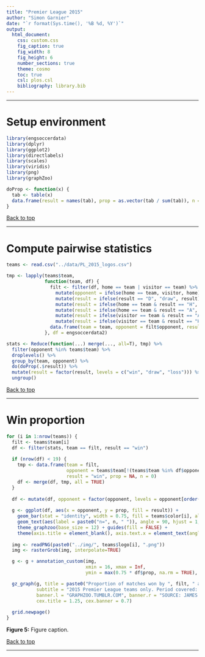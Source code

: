 ```yaml
---
title: "Premier League 2015"
author: "Simon Garnier"
date: "`r format(Sys.time(), '%B %d, %Y')`"
output:
  html_document:
    css: custom.css
    fig_caption: true
    fig_width: 8
    fig_height: 6
    number_sections: true
    theme: cosmo
    toc: true
    csl: plos.csl
    bibliography: library.bib
---
```


--- 

# Setup environment

```r
library(engsoccerdata)
library(dplyr)
library(ggplot2)
library(directlabels)
library(scales)
library(viridis)
library(png)
library(graphZoo)

doProp <- function(x) {
  tab <- table(x)
  data.frame(result = names(tab), prop = as.vector(tab / sum(tab)), n = sum(tab))
}
```

[Back to top]("#")

---

# Compute pairwise statistics 

```r
teams <- read.csv("../data/PL_2015_logos.csv")

tmp <- lapply(teams$team, 
              function(team, df) {
                filt <- filter(df, home == team | visitor == team) %>%
                  mutate(opponent = ifelse(home == team, visitor, home)) %>%
                  mutate(result = ifelse(result == "D", "draw", result)) %>%
                  mutate(result = ifelse(home == team & result == "H", "win", result)) %>%
                  mutate(result = ifelse(home == team & result == "A", "loss", result)) %>%
                  mutate(result = ifelse(visitor == team & result == "A", "win", result)) %>%
                  mutate(result = ifelse(visitor == team & result == "H", "loss", result))
                data.frame(team = team, opponent = filt$opponent, result = filt$result)
              }, df = engsoccerdata2)

stats <- Reduce(function(...) merge(..., all=T), tmp) %>%
  filter(opponent %in% teams$team) %>%
  droplevels() %>%
  group_by(team, opponent) %>% 
  do(doProp(.$result)) %>%
  mutate(result = factor(result, levels = c("win", "draw", "loss"))) %>%
  ungroup()
```

[Back to top]("#")

---

# Win proportion

```r
for (i in 1:nrow(teams)) {
  filt <- teams$team[i]
  df <- filter(stats, team == filt, result == "win") 
  
  if (nrow(df) < 19) {
    tmp <- data.frame(team = filt, 
                      opponent = teams$team[!(teams$team %in% df$opponent) & teams$team != filt], 
                      result = "win", prop = NA, n = 0)
    df <- merge(df, tmp, all = TRUE)
  }
  
  df <- mutate(df, opponent = factor(opponent, levels = opponent[order(-prop, na.last = TRUE)]))
  
  g <- ggplot(df, aes(x = opponent, y = prop, fill = result)) + 
    geom_bar(stat = "identity", width = 0.75, fill = teams$color[i], alpha = 0.75) + 
    geom_text(aes(label = paste0("n=", n, " ")), angle = 90, hjust = 1, size = 3, color = "white") + 
    theme_graphzoo(base_size = 12) + guides(fill = FALSE) + 
    theme(axis.title = element_blank(), axis.text.x = element_text(angle = 45, hjust = 1))
  
  img <- readPNG(paste0("../img/", teams$logo[i], ".png"))
  img <- rasterGrob(img, interpolate=TRUE)

  g <- g + annotation_custom(img, 
                             xmin = 16, xmax = Inf, 
                             ymin = max(0.75 * df$prop, na.rm = TRUE), ymax = Inf)

  gz_graph(g, title = paste0("Proportion of matches won by ", filt, " against..."), 
           subtitle = "2015 Premier League teams only. Period covered: 1888-2014",
           banner.l = "GRAPHZOO.TUMBLR.COM", banner.r = "SOURCE: JAMES CURLEY",
           cex.title = 1.25, cex.banner = 0.7)
  
  grid.newpage()
}
```
<p class="caption">**Figure 5:** Figure caption.</p>

[Back to top]("#")

---
